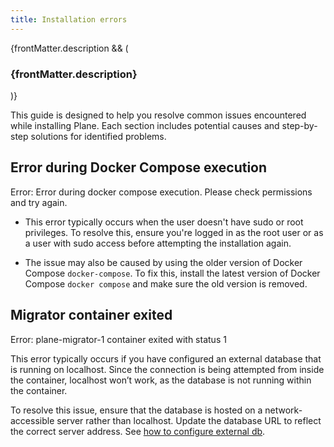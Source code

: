 ```yaml
---
title: Installation errors
---
```


{frontMatter.description && (

<h3 className="description">{frontMatter.description}</h3>
)}

This guide is designed to help you resolve common issues encountered while installing Plane. Each section includes potential causes and step-by-step solutions for identified problems.

## Error during Docker Compose execution

<div style={{color:"red"}}> 
    Error: Error during docker compose execution. Please check permissions and try again.
</div>

- This error typically occurs when the user doesn't have sudo or root privileges. To resolve this, ensure you're logged in as the root user or as a user with sudo access before attempting the installation again.

- The issue may also be caused by using the older version of Docker Compose `docker-compose`. To fix this, install the latest version of Docker Compose `docker compose` and make sure the old version is removed.

## Migrator container exited

<div style={{color:"red"}}> 
    Error: plane-migrator-1 container exited with status 1
</div>

This error typically occurs if you have configured an external database that is running on localhost. Since the connection is being attempted from inside the container, localhost won’t work, as the database is not running within the container.

To resolve this issue, ensure that the database is hosted on a network-accessible server rather than localhost. Update the database URL to reflect the correct server address. See [how to configure external db](/self-hosting/govern/database-and-storage).
